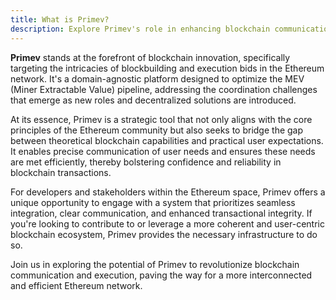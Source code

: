 ```yaml
---
title: What is Primev?
description: Explore Primev's role in enhancing blockchain communication and blockbuilding within Ethereum's ecosystem.
---
```


**Primev** stands at the forefront of blockchain innovation, specifically targeting the intricacies of blockbuilding and execution bids in the Ethereum network. It's a domain-agnostic platform designed to optimize the MEV (Miner Extractable Value) pipeline, addressing the coordination challenges that emerge as new roles and decentralized solutions are introduced.

At its essence, Primev is a strategic tool that not only aligns with the core principles of the Ethereum community but also seeks to bridge the gap between theoretical blockchain capabilities and practical user expectations. It enables precise communication of user needs and ensures these needs are met efficiently, thereby bolstering confidence and reliability in blockchain transactions.

For developers and stakeholders within the Ethereum space, Primev offers a unique opportunity to engage with a system that prioritizes seamless integration, clear communication, and enhanced transactional integrity. If you're looking to contribute to or leverage a more coherent and user-centric blockchain ecosystem, Primev provides the necessary infrastructure to do so.

Join us in exploring the potential of Primev to revolutionize blockchain communication and execution, paving the way for a more interconnected and efficient Ethereum network.
